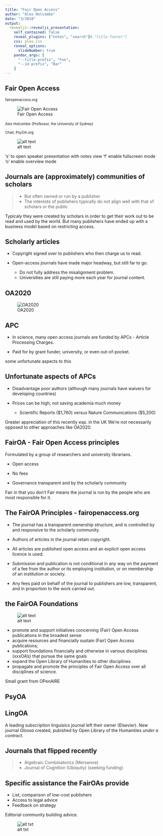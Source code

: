 ```yaml
---
title: "Fair Open Access"
author: "Alex Holcombe"
date: "3/2018"
output:
  revealjs::revealjs_presentation:
    self_contained: false
    reveal_plugins: ["notes", "search"]#,"title-footer"]
    css: alex.css
    reveal_options:
      slideNumber: true
    pandoc_args: [
      "--title-prefix", "Foo",
      "--id-prefix", "Bar"
    ]
---
```

<!-- 30 min including questions -->
<!--https://stackoverflow.com/questions/23082660/how-to-style-images-in-reveal-js -->

## Fair Open Access 

<small>fairopenaccess.org</small>

![Fair Open Access](images_videos/foaa-logo-300x212.jpg)

<small>Alex Holcombe</small> <small>(Professor, the University of Sydney)</small>

<small>Chair, PsyOA.org</small>

![alt text](images_videos/psyOAsmall.png)

<aside class="notes">
	's' to open speaker presentation with notes view
	'f' enable fullscreen mode
	'o' enable overview mode
</aside>

## Journals are (approximately) communities of scholars

> - But often owned or run by a publisher
> - The interests of publishers typically do not align well with that of scholars or the public

<aside class="notes">
  Typicaly they were created by scholars in order to get their work out to be read and used by the world.
  But many publishers have ended up with a business model based on restricting access.
</aside>

## Scholarly articles

- Copyright signed over to publishers who then charge us to read.

- Open-access journals have made major headway, but still far to go.
    - Do not fully address the misalignment problem.
    - Universities are still paying more each year for journal content.

## OA2020

![OA2020](images_videos/OA2020.png)

## APC

- In science, many open access journals are funded by APCs - Article Processing Charges.

- Paid for by grant funder, university, or even out-of-pocket.

<aside class="notes">
	some unfortunate aspects to this
</aside>

## Unfortunate aspects of APCs

- Disadvantage poor authors (although many journals have waivers for developing countries)

- Prices can be high; not saving academia much money 

    - Scientific Reports ($1,760) versus Nature Communications ($5,200)

<aside class="notes">
Greater appreciation of this recently esp. in the UK
We're not necessarily opposed to other approaches like OA2020.
</aside>

## FairOA - Fair Open Access principles

Formulated by a group of researchers and university librarians.

- Open access

- No fees

- Governance transparent and by the scholarly community

<aside class="notes">
Fair in that you don't 
Fair means the journal is run by the people who are most responsible for it.
</aside>

## The FairOA Principles - fairopenaccess.org

- The journal has a transparent ownership structure, and is controlled by and responsive to the scholarly community.

- Authors of articles in the journal retain copyright.

- All articles are published open access and an explicit open access licence is used.

- Submission and publication is not conditional in any way on the payment of a fee from the author or its employing institution, or on membership of an institution or society.

- Any fees paid on behalf of the journal to publishers are low, transparent, and in proportion to the work carried out.

## the FairOA Foundations

![alt text](images_videos/psyOAsmall.png)

- promote and support initiatives concerning (Fair) Open Access publications in the broadest sense
- acquire resources and financially sustain (Fair) Open Access publications;
- support foundations financially and otherwise in various disciplines (xxxOA’s) that pursue the same goals
- expand the Open Library of Humanities to other disciplines.
- propagate and promote the principles of Fair Open Access over all disciplines of science.

<aside class="notes">
Small grant from OPenAIRE
</aside>

## PsyOA {data-background-iframe="http://psyoa.org/transitioning/"}
##

## LingOA

A leading subscription linguisics journal left their owner (Elsevier). New journal *Glossa* created, pubished by
Open Library of the Humanities *under a contract*.

## Journals that flipped recently

> - Algebraic Combinatorics (Mersenne)
> - Journal of Cognition (Ubiquity) (seeking funding)


## Specific assistance the FairOAs provide

- List, comparison of low-cost publishers
- Access to legal advice
- Feedback on strategy

<aside class="notes">
Editorial community building advice.
</aside>

![alt txt](images_videos/foaa-logo-300x212.jpg)

